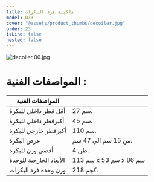 ```yaml
---
title: ماكينة فرد البكرات
model: D33
cover: "@assets/product_thumbs/decoiler.jpg"
order: 23
isLine: false
nested: false
---
```



<ProductTabs />

![decoiler 00.jpg](@assets/article_images/decoiler/decoiler-00.jpg)

# المواصفات الفنية :

| المواصفات الفنية        |                        |
| ----------------------- | ---------------------- |
| أقل قطر داخلي للبكرة    | 27 سم.                 |
| أكبرقطر داخلي للبكرة    | 45 سم.                 |
| أكبرقطر خارجي للبكرة    | 110 سم.                |
| عرض البكرة              | من 15 سم الي 47 سم.    |
| أقصي وزن للبكرة         | 4 طن.                  |
| الأبعاد الخارجية للوحدة | 113 سم x 53 سم x 86 سم |
| وزن وحدة فرد البكرات    | 218 كجم.               |
